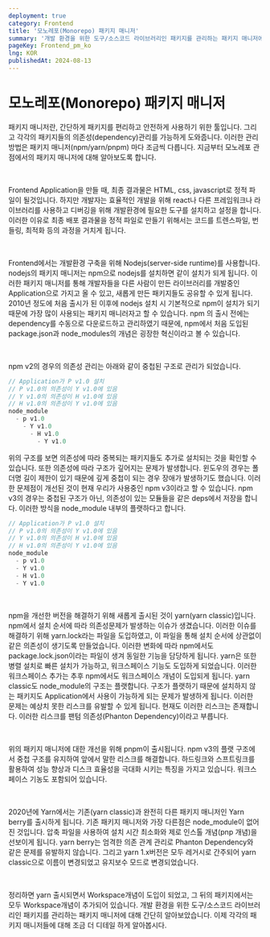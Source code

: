 ```yaml
---
deployment: true
category: Frontend
title: '모노레포(Monorepo) 패키지 매니저'
summary: '개발 환경을 위한 도구/소스코드 라이브러리인 패키지를 관리하는 패키지 매니저에 대해 알아봅시다'
pageKey: Frontend_pm_ko
lng: KOR
publishedAt: 2024-08-13
---
```


# 모노레포(Monorepo) 패키지 매니저

패키지 매니저란, 간단하게 패키지를 편리하고 안전하게 사용하기 위한 툴입니다. 그리고 각각의 패키지들의 의존성(dependency)관리를 가능하게 도와줍니다. 이러한 관리방법은 패키지 매니저(npm/yarn/pnpm) 마다 조금씩 다릅니다. 지금부터 모노레포 관점에서의 패키지 매니저에 대해 알아보도록 합니다.

<br />

Frontend Application을 만들 때, 최종 결과물은 HTML, css, javascript로 정적 파일이 될것입니다. 하지만 개발자는 효율적인 개발을 위해 react나 다른 프레임워크나 라이브러리를 사용하고 디버깅을 위해 개발환경에 필요한 도구를 설치하고 설정을 합니다. 이러한 이유로 최종 배포 결과물을 정적 파일로 만들기 위해서는 코드를 <codeline>트렌스파일, 번들링, 최적화 등</codeline>의 과정을 거치게 됩니다.

<br />

Frontend에서는 개발환경 구축을 위해 Nodejs(server-side runtime)를 사용합니다. nodejs의 패키지 매니저는 npm으로 nodejs를 설치하면 같이 설치가 되게 됩니다. 이러한 패키지 매니저를 통해 개발자들을 다른 사람이 만든 라이브러리를 개발중인 Application으로 가지고 올 수 있고, 새롭게 만든 패키지들도 공유할 수 있게 됩니다. 2010년 정도에 처음 출시가 된 이후에 nodejs 설치 시 기본적으로 npm이 설치가 되기 때문에 가장 많이 사용되는 패키지 매니러자고 할 수 있습니다. npm 의 출시 전에는 dependency를 수동으로 다운로드하고 관리하였기 때문에, npm에서 처음 도입된 package.json과 node_modules의 개념은 굉장한 혁신이라고 볼 수 있습니다.

<br />

npm v2의 경우의 의존성 관리는 아래와 같이 중첩된 구조로 관리가 되었습니다.

```typescript title="Monorepo" showLineNumbers
// Application가 P v1.0 설치
// P v1.0의 의존성이 Y v1.0에 있음
// Y v1.0의 의존성이 H v1.0에 있음
// H v1.0의 의존성이 Y v1.0에 있음
node_module
  - p v1.0
    - Y v1.0
      - H v1.0
        - Y v1.0
```

위의 구조를 보면 의존성에 따라 중복되는 패키지들도 추가로 설치되는 것을 확인할 수 있습니다. 또한 의존성에 따라 구조가 깊어지는 문제가 발생합니다. 윈도우의 경우는 폴더명 길이 제한이 있기 때문에 깊게 중첩이 되는 경우 장애가 발생하기도 했습니다. 이러한 문제점이 개선된 것이 현재 우리가 사용중인 npm v3이라고 할 수 있습니다. npm v3의 경우는 중첩된 구조가 아닌, 의존성이 있는 모듈들을 같은 deps에서 저장을 합니다. 이러한 방식을 node_module 내부의 플랫하다고 합니다.

```typescript title="Monorepo" showLineNumbers
// Application가 P v1.0 설치
// P v1.0의 의존성이 Y v1.0에 있음
// Y v1.0의 의존성이 H v1.0에 있음
// H v1.0의 의존성이 Y v1.0에 있음
node_module
  - p v1.0
  - Y v1.0
  - H v1.0
  - Y v1.0
```

<br />

npm을 개선한 버전을 해결하기 위해 새롭게 출시된 것이 yarn(yarn classic)입니다. npm에서 설치 순서에 따라 의존성문제가 발생하는 이슈가 생겼습니다. 이러한 이슈를 해결하기 위해 yarn.lock라는 파일을 도입하였고, 이 파일을 통해 설치 순서에 상관없이 같은 의존성이 생기도록 만들었습니다. 이러한 변화에 따라 npm에서도 package.lock.json이라는 파일이 생겨 동일한 기능을 담당하게 됩니다. yarn은 또한 병렬 설치로 빠른 설치가 가능하고, 워크스페이스 기능도 도입하게 되었습니다. 이러한 워크스페이스 추가는 추후 npm에서도 워크스페이스 개념이 도입되게 됩니다. yarn classic도 node_module의 구조는 플랫합니다. 구조가 플랫하기 때문에 설치하지 않는 패키지도 Application에서 사용이 가능하게 되는 문제가 발생하게 됩니다. 이러한 문제는 예상치 못한 리스크를 유발할 수 있게 됩니다. 현재도 이러한 리스크는 존재합니다. 이러한 리스크를 팬텀 의존성(Phanton Dependency)이라고 부릅니다.

<br />

위의 패키지 매니저에 대한 개선을 위해 pnpm이 출시됩니다. npm v3의 플랫 구조에서 중첩 구조를 유지하여 앞에서 말한 리스크를 해결합니다. 하드링크와 스프트링크를 활용하여 성능 향상과 디스크 효율성을 극대화 시키는 특징을 가지고 있습니다. 워크스페이스 기농도 포함되어 있습니다.

<br />

2020년에 Yarn에서는 기존(yarn classic)과 완전히 다른 패키지 매니저인 Yarn berry를 출시하게 됩니다. 기존 패키지 매니저와 가장 다른점은 node_module이 없어진 것입니다. 압축 파일을 사용하여 설치 시간 최소화와 제로 인스톨 개념(pnp 개념)을 선보이게 됩니다. yarn berry는 엄격한 의존 관계 관리로 Phanton Dependency와 같은 문제를 유발하지 않습니다. 그리고 yarn 1.x버전은 모두 레거시로 간주되어 yarn classic으로 이름이 변경되었고 유지보수 모드로 변경되었습니다.

<br />

정리하면 yarn 출시되면서 Workspace개념이 도입이 되었고, 그 뒤의 패키지에서는 모두 Workspace개념이 추가되어 있습니다. 개발 환경을 위한 도구/소스코드 라이브러리인 패키지를 관리하는 패키지 매니저에 대해 간단히 알아보았습니다. 이제 각각의 패키지 매니저들에 대해 조금 더 디테일 하게 알아봅시다.
